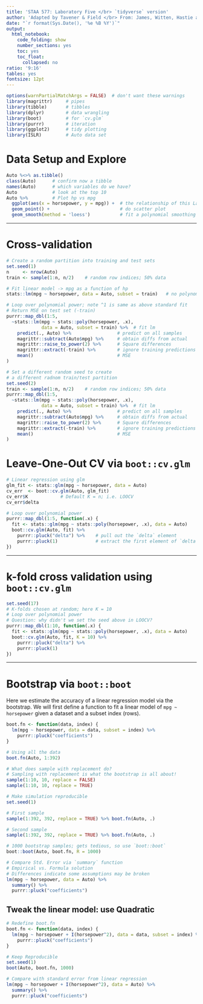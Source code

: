 ```yaml
---
title: 'STAA 577: Laboratory Five </br> `tidyverse` version'
author: 'Adapted by Tavener & Field </br> From: James, Witten, Hastie and Tibshirani'
date: "`r format(Sys.Date(), '%e %B %Y')`"
output:
  html_notebook: 
    code_folding: show
    number_sections: yes
    toc: yes
    toc_float:
      collapsed: no
ratio: '9:16'
tables: yes
fontsize: 12pt
---
```


```r
options(warnPartialMatchArgs = FALSE)  # don't want these warnings
library(magrittr)     # pipes
library(tibble)       # tibbles
library(dplyr)        # data wrangling
library(boot)         # for `cv.glm`
library(purrr)        # iteration
library(ggplot2)      # tidy plotting
library(ISLR)         # Auto data set
```


# Data Setup and Explore
```r
Auto %<>% as.tibble()
class(Auto)      # confirm now a tibble
names(Auto)      # which variables do we have?
Auto             # look at the top 10
Auto %>%         # Plot hp vs mpg
  ggplot(aes(x = horsepower, y = mpg)) +  # the relationship of this Lab
  geom_point() +                          # do scatter plot
  geom_smooth(method = 'loess')           # fit a polynomial smoothing function
```


------------------------------


# Cross-validation

```r
# Create a random partition into training and test sets
set.seed(1)
n     <- nrow(Auto)
train <- sample(1:n, n/2)    # random row indices; 50% data

# Fit linear model -> mpg as a function of hp
stats::lm(mpg ~ horsepower, data = Auto, subset = train)   # no polynomial

# Loop over polynomial power; note ^1 is same as above standard fit
# Return MSE on test set (-train)
purrr::map_dbl(1:5, 
  ~stats::lm(mpg ~ stats::poly(horsepower, .x),
             data = Auto, subset = train) %>%  # fit lm
    predict(., Auto) %>%                 # predict on all samples
    magrittr::subtract(Auto$mpg) %>%     # obtain diffs from actual
    magrittr::raise_to_power(2) %>%      # Square differences
    magrittr::extract(-train) %>%        # ignore training predictions
    mean()                               # MSE
)

# Set a different random seed to create 
# a different radnom train/test partition
set.seed(2)
train <- sample(1:n, n/2)    # random row indices; 50% data
purrr::map_dbl(1:5, 
  ~stats::lm(mpg ~ stats::poly(horsepower, .x),
             data = Auto, subset = train) %>%  # fit lm
    predict(., Auto) %>%                 # predict on all samples
    magrittr::subtract(Auto$mpg) %>%     # obtain diffs from actual
    magrittr::raise_to_power(2) %>%      # Square differences
    magrittr::extract(-train) %>%        # ignore training predictions
    mean()                               # MSE
)
```


# Leave-One-Out CV via `boot::cv.glm`
```r
# Linear regression using glm
glm_fit <- stats::glm(mpg ~ horsepower, data = Auto)
cv_err  <- boot::cv.glm(Auto, glm_fit)
cv_err$K            # Default K = n; i.e. LOOCV
cv_err$delta

# Loop over polynomial power
purrr::map_dbl(1:5, function(.x) {
  fit <- stats::glm(mpg ~ stats::poly(horsepower, .x), data = Auto)
  boot::cv.glm(Auto, fit) %>%
    purrr::pluck("delta") %>%    # pull out the `delta` element
    purrr::pluck(1)              # extract the first element of `delta`
})
```


-------------------------


# k-fold cross validation using `boot::cv.glm`
```r
set.seed(17)
# K-folds chosen at random; here K = 10
# Loop over polynomial power
# Question: why didn't we set the seed above in LOOCV?
purrr::map_dbl(1:10, function(.x) {
  fit <- stats::glm(mpg ~ stats::poly(horsepower, .x), data = Auto)
  boot::cv.glm(Auto, fit, K = 10) %>% 
    purrr::pluck("delta") %>% 
    purrr::pluck(1)
})
```


--------------------


# Bootstrap via `boot::boot`

Here we estimate the accuracy of a linear regression model via the bootstrap.
We will first define a function to fit a linear model of `mpg ~ horsepower`
given a dataset and a subset index (rows).
```r
boot.fn <- function(data, index) {
  lm(mpg ~ horsepower, data = data, subset = index) %>%
    purrr::pluck("coefficients")
}

# Using all the data 
boot.fn(Auto, 1:392)

# What does sample with replacement do?
# Sampling with replacement is what the bootstrap is all about!
sample(1:10, 10, replace = FALSE)
sample(1:10, 10, replace = TRUE)

# Make simulation reproducible
set.seed(1)

# First sample
sample(1:392, 392, replace = TRUE) %>% boot.fn(Auto, .)

# Second sample
sample(1:392, 392, replace = TRUE) %>% boot.fn(Auto, .)

# 1000 bootstrap samples; gets tedious, so use `boot::boot`
boot::boot(Auto, boot.fn, R = 1000)

# Compare Std. Error via `summary` function
# Empirical vs. Formula solution
# Differences indicate some assumptions may be broken
lm(mpg ~ horsepower, data = Auto) %>% 
  summary() %>% 
  purrr::pluck("coefficients")
```

## Tweak the linear model: use Quadratic
```r
# Redefine boot.fn
boot.fn <- function(data, index) {
  lm(mpg ~ horsepower + I(horsepower^2), data = data, subset = index) %>%
    purrr::pluck("coefficients")
}

# Keep Reproducible
set.seed(1)
boot(Auto, boot.fn, 1000)

# Compare with standard error from linear regression
lm(mpg ~ horsepower + I(horsepower^2), data = Auto) %>% 
  summary() %>% 
  purrr::pluck("coefficients")
```

